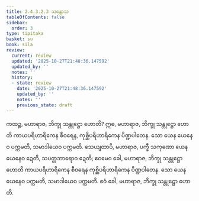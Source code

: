 ```yaml
---
title: 2.4.3.2.3 သန္တောသ
tableOfContents: false
sidebar:
  order: 3
type: tipitaka
basket: su
book: sila
review:
  current: review
  updated: '2025-10-27T21:48:36.147592'
  updated_by: ''
  notes: ''
  history:
  - state: review
    date: '2025-10-27T21:48:36.147592'
    updated_by: ''
    notes: ''
    previous_state: draft
---
```



<ReviewStatus review={frontmatter.review} showDetails={true} />

<HypothesisAnnotation frontmatter={frontmatter} />

<DynamicBreadcrumb />

<Division number="215" book="sila" e="ch" v="6" p="67">

<Paragraph number="306" book="sila">
ကထဉ္စ, မဟာရာဇ, ဘိက္ခု သန္တုဋ္ဌော ဟောတိ? ဣဓ, မဟာရာဇ, ဘိက္ခု သန္တုဋ္ဌော ဟောတိ ကာယပရိဟာရိကေန စီဝရေန, ကုစ္ဆိပရိဟာရိကေန ပိဏ္ဍပါတေန. သော ယေန ယေနေဝ ပက္ကမတိ, သမာဒါယေဝ ပက္ကမတိ. သေယျထာပိ, မဟာရာဇ, ပက္ခီ သကုဏော ယေန ယေနေဝ ဍေတိ, သပတ္တဘာရောဝ ဍေတိ; ဧဝမေဝ ခေါ, မဟာရာဇ, ဘိက္ခု သန္တုဋ္ဌော ဟောတိ ကာယပရိဟာရိကေန စီဝရေန ကုစ္ဆိပရိဟာရိကေန ပိဏ္ဍပါတေန. သော ယေန ယေနေဝ ပက္ကမတိ, သမာဒါယေဝ ပက္ကမတိ. ဧဝံ ခေါ, မဟာရာဇ, ဘိက္ခု သန္တုဋ္ဌော ဟောတိ.
</Paragraph>
</Division>